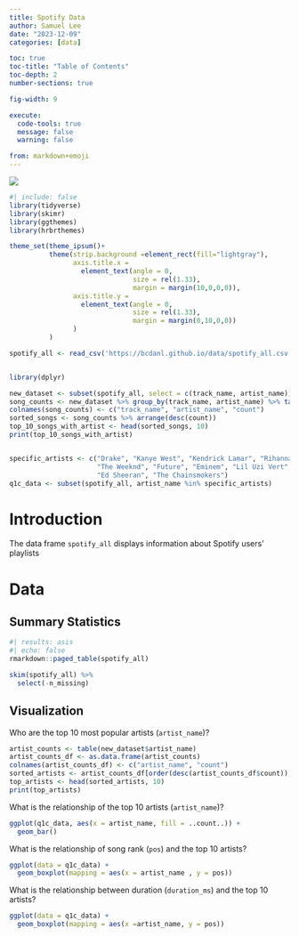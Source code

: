 ```yaml
---
title: Spotify Data
author: Samuel Lee
date: "2023-12-09"
categories: [data]

toc: true
toc-title: "Table of Contents"
toc-depth: 2
number-sections: true

fig-width: 9

execute:
  code-tools: true
  message: false
  warning: false

from: markdown+emoji
---
```


![](spotify.jpg)

```r
#| include: false
library(tidyverse)
library(skimr)
library(ggthemes)
library(hrbrthemes)

theme_set(theme_ipsum()+
          theme(strip.background =element_rect(fill="lightgray"),
                axis.title.x = 
                  element_text(angle = 0,
                               size = rel(1.33),
                               margin = margin(10,0,0,0)),
                axis.title.y = 
                  element_text(angle = 0,
                               size = rel(1.33),
                               margin = margin(0,10,0,0))
                )
          )

spotify_all <- read_csv('https://bcdanl.github.io/data/spotify_all.csv')


library(dplyr)

new_dataset <- subset(spotify_all, select = c(track_name, artist_name))
song_counts <- new_dataset %>% group_by(track_name, artist_name) %>% tally()
colnames(song_counts) <- c("track_name", "artist_name", "count")
sorted_songs <- song_counts %>% arrange(desc(count))
top_10_songs_with_artist <- head(sorted_songs, 10)
print(top_10_songs_with_artist)


specific_artists <- c("Drake", "Kanye West", "Kendrick Lamar", "Rihanna",
                      "The Weeknd", "Future", "Eminem", "Lil Uzi Vert",
                      "Ed Sheeran", "The Chainsmokers")
q1c_data <- subset(spotify_all, artist_name %in% specific_artists)

```


# Introduction 

The data frame `spotify_all` displays information about Spotify users' playlists



# Data


## Summary Statistics


```r
#| results: asis
#| echo: false
rmarkdown::paged_table(spotify_all) 
```


```r
skim(spotify_all) %>% 
  select(-n_missing)
```


## Visualization


Who are the top 10 most popular artists (`artist_name`)?
```r
artist_counts <- table(new_dataset$artist_name)
artist_counts_df <- as.data.frame(artist_counts)
colnames(artist_counts_df) <- c("artist_name", "count")
sorted_artists <- artist_counts_df[order(desc(artist_counts_df$count)), ]
top_artists <- head(sorted_artists, 10)
print(top_artists)
```


What is the relationship of the top 10 artists (`artist_name`)?
```r
ggplot(q1c_data, aes(x = artist_name, fill = ..count..)) +
  geom_bar()
```


What is the relationship of song rank (`pos`) and the top 10 artists?
```r
ggplot(data = q1c_data) +
  geom_boxplot(mapping = aes(x = artist_name , y = pos))
```


What is the relationship between duration (`duration_ms`) and the top 10 artists?
```r
ggplot(data = q1c_data) +
  geom_boxplot(mapping = aes(x =artist_name, y = pos))
```

